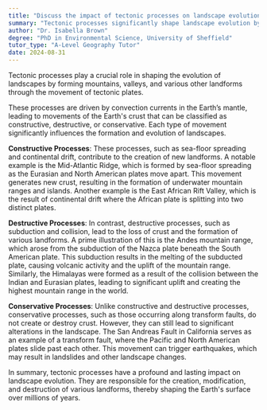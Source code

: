 ```yaml
---
title: "Discuss the impact of tectonic processes on landscape evolution"
summary: "Tectonic processes significantly shape landscape evolution by creating mountains, valleys, and other landforms through plate movements."
author: "Dr. Isabella Brown"
degree: "PhD in Environmental Science, University of Sheffield"
tutor_type: "A-Level Geography Tutor"
date: 2024-08-31
---
```


Tectonic processes play a crucial role in shaping the evolution of landscapes by forming mountains, valleys, and various other landforms through the movement of tectonic plates.

These processes are driven by convection currents in the Earth’s mantle, leading to movements of the Earth's crust that can be classified as constructive, destructive, or conservative. Each type of movement significantly influences the formation and evolution of landscapes.

**Constructive Processes**: These processes, such as sea-floor spreading and continental drift, contribute to the creation of new landforms. A notable example is the Mid-Atlantic Ridge, which is formed by sea-floor spreading as the Eurasian and North American plates move apart. This movement generates new crust, resulting in the formation of underwater mountain ranges and islands. Another example is the East African Rift Valley, which is the result of continental drift where the African plate is splitting into two distinct plates.

**Destructive Processes**: In contrast, destructive processes, such as subduction and collision, lead to the loss of crust and the formation of various landforms. A prime illustration of this is the Andes mountain range, which arose from the subduction of the Nazca plate beneath the South American plate. This subduction results in the melting of the subducted plate, causing volcanic activity and the uplift of the mountain range. Similarly, the Himalayas were formed as a result of the collision between the Indian and Eurasian plates, leading to significant uplift and creating the highest mountain range in the world.

**Conservative Processes**: Unlike constructive and destructive processes, conservative processes, such as those occurring along transform faults, do not create or destroy crust. However, they can still lead to significant alterations in the landscape. The San Andreas Fault in California serves as an example of a transform fault, where the Pacific and North American plates slide past each other. This movement can trigger earthquakes, which may result in landslides and other landscape changes.

In summary, tectonic processes have a profound and lasting impact on landscape evolution. They are responsible for the creation, modification, and destruction of various landforms, thereby shaping the Earth's surface over millions of years.
    